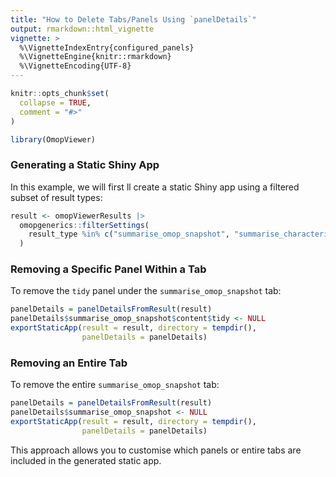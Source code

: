 ```yaml
---
title: "How to Delete Tabs/Panels Using `panelDetails`"
output: rmarkdown::html_vignette
vignette: >
  %\VignetteIndexEntry{configured_panels}
  %\VignetteEngine{knitr::rmarkdown}
  %\VignetteEncoding{UTF-8}
---
```


```r
knitr::opts_chunk$set(
  collapse = TRUE,
  comment = "#>"
)
```

```r
library(OmopViewer)
```

### Generating a Static Shiny App

In this example, we will first ll create a static Shiny app using a filtered subset of result types:
```r
result <- omopViewerResults |>
  omopgenerics::filterSettings(
    result_type %in% c("summarise_omop_snapshot", "summarise_characteristics", "prevalence")
  )
```

### Removing a Specific Panel Within a Tab

To remove the `tidy` panel under the `summarise_omop_snapshot` tab:
```r
panelDetails = panelDetailsFromResult(result)
panelDetails$summarise_omop_snapshot$content$tidy <- NULL
exportStaticApp(result = result, directory = tempdir(),
                panelDetails = panelDetails)
```

### Removing an Entire Tab

To remove the entire `summarise_omop_snapshot` tab:
```r
panelDetails = panelDetailsFromResult(result)
panelDetails$summarise_omop_snapshot <- NULL
exportStaticApp(result = result, directory = tempdir(),
                panelDetails = panelDetails)
```
This approach allows you to customise which panels or entire tabs are included in the generated static app.
